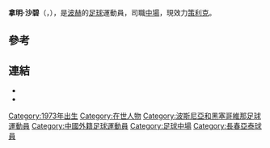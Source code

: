 {{noteTA
|G1=足球
|G2=地名
}}
{{Infobox Football biography
| playername = 沙碧
| fullname = Nermin Šabić
| dateofbirth = {{birth date and age|1973|12|21}}
| cityofbirth = [[澤尼察|澤尼察]]
| countryofbirth = [[南斯拉夫|南斯拉夫]]
| height = {{Height|m=1.69}}
| position = 中場
| currentclub = [[澤尼察鋼鐵足球俱樂部|策利克]]
| clubnumber = 10
| youthyears =
| youthclubs = [[貝爾格萊德紅星|貝爾格萊德紅星]]
| years = 1989–1990<br/><br/>1993<br/>1994<br/>1994–1995<br/>1996–1997<br/>1997<br/>1998–2000<br/>2001<br/>2001–2002<br/>2002–2003<br/>2003–2005<br/>2006–
| clubs = [[澤尼察鋼鐵足球俱樂部|策利克]]<br/>?<br/>{{tsl|en|NK Dubrava||杜不拉}}<br/>[[薩格勒布足球俱樂部|薩格勒布]]<br/>[[國際扎普雷希奇足球俱樂部|國際沙柏列斯]]<br/>[[奧西耶克足球俱樂部|奧西耶克]]<br/>[[扎達爾足球俱樂部|扎達爾]]<br/>[[薩格勒布戴拿模|薩格勒布戴拿模]]<br/>[[澤列茲尼察足球俱樂部|薛謝斯歷卡]]<br/>[[薩格勒布足球俱樂部|薩格勒布]]<br/>[[澤尼察鋼鐵足球俱樂部|策利克]]<br/>[[長春亞泰|長春亞泰]]<br/>[[澤尼察鋼鐵足球俱樂部|策利克]]
| caps(goals) = {{0}}4 (1)<ref>{{Cite web |url=http://www.zerodic.com/autor/fudbal_1945-1992/igraci/igraci_s1.htm |title=Fudbal ex-YU 1945.-1992. |access-date=2010-03-14 |archive-date=2009-03-05 |archive-url=https://web.archive.org/web/20090305094133/http://www.zerodic.com/autor/fudbal_1945-1992/igraci/igraci_s1.htm }}</ref><br/><br/>12 (1)<br/>{{0}}6 (0)<br/>44 (1)<br/>29 (0)<br/>10 (3)<br/>59 (1)<br/><br/>15 (0)<br/>23 (3)<br/>45 (3)<br/>61 (5)
| nationalyears = 1996–2008
| nationalteam = [[波赫國家足球隊|波赫]]
| nationalcaps(goals) = 42 (2)
| pcupdate = June 2008
| ntupdate = December 2009
}}

'''拿明·沙碧'''（'''{{lang|pl|Nermin Šabić}}'''，{{bd|1973年|12月21日|catIdx=Nermin Šabić}}），是[[波赫|波赫]]的[[足球|足球]]運動員，司職[[中場|中場]]，現效力[[澤尼察鋼鐵足球俱樂部|策利克]]。

==參考==
{{reflist}}

==連結==
*{{FIFA player|179062}}
*{{nfteams|13654}}

{{DEFAULTSORT:Sabic, Nermin}}
[[Category:1973年出生|Category:1973年出生]]
[[Category:在世人物|Category:在世人物]]
[[Category:波斯尼亞和黑塞哥維那足球運動員|Category:波斯尼亞和黑塞哥維那足球運動員]]
[[Category:中國外籍足球運動員|Category:中國外籍足球運動員]]
[[Category:足球中場|Category:足球中場]]
[[Category:長春亞泰球員|Category:長春亞泰球員]]